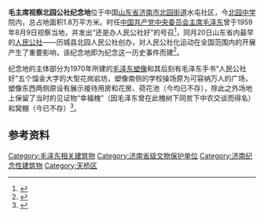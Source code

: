 {{文物保护单位
| 级别 = 省级
| 省区市 = 山东省
| 图片 = [[File:Northpark_mao_memorial_jinan_sculpture_close.jpg|260px]]
| 说明 = 毛泽东塑像 
| 名称 = 毛主席视察北园公社纪念地
| 编号 = 1-1
| 分类 = 革命遗址及革命纪念建筑物
| 时代 = 1958年
| 所在 = [[济南市|济南市]][[天桥区|天桥区]][[北园街道|北园街道]]
| 登录 = 1977年12月
}}

'''毛主席视察北园公社纪念地'''位于中国[[山东省|山东省]][[济南市|济南市]][[北园街道|北园街道]]水屯社区，今[[北园中学|北园中学]]院内，总占地面积1.8万平方米。时任[[中国共产党中央委员会主席|中国共产党中央委员会主席]][[毛泽东|毛泽东]]曾于1959年8月9日视察当地，并发出“还是办人民公社好”的号召<ref>{{cite web|url=http://dangshi.people.com.cn/GB/85039/10046321.html|title=《毛泽东视察大辛庄称：“做事情要实事求是”》|accessdate=2011-01-20|work=杨润勤、王道玉、赵世峰|publisher=大众日报|archive-date=2016-03-04|archive-url=https://web.archive.org/web/20160304091436/http://dangshi.people.com.cn/GB/85039/10046321.html|dead-url=no}}</ref>，同月20日山东省内最早的[[人民公社|人民公社]]——历城县北园人民公社创办，对人民公社化运动在全国范围内的开展产生了重要影响，该纪念地即为纪念这一历史事件而建<ref>{{cite web|url=http://sd.infobase.gov.cn/intro/fjms/l1/l1013/index.htm|title=《毛泽东主席视察北园公社纪念地》|accessdate=2011-01-20|work=|publisher=山东省情网|deadurl=yes|archiveurl=https://web.archive.org/web/20051110160210/http://sd.infobase.gov.cn/intro/fjms/l1/l1013/index.htm|archivedate=2005-11-10}}</ref>。

纪念地的主体部分为1970年所建的[[毛泽东塑像|毛泽东塑像]]和其后刻有毛泽东手书“人民公社好”五个馏金大字的大型花岗岩坊，塑像南侧的学校操场原为可容纳万人的广场，塑像东西两侧原设有展示接待用房和花房、荷花池（今均已不存），除此之外场地上保留了当时的见证物“幸福槐”（因毛泽东曾在此槐树下同贫下中农交谈而得名）和窝棚（今已不存）<ref>{{cite web|url=http://www.tianqiao.gov.cn/col/col24/index.html|title=《天桥区》|accessdate=2011-01-20|work=|publisher=济南市天桥区政府网|archive-url=https://web.archive.org/web/20110716025216/http://www.tianqiao.gov.cn/col/col24/index.html|archive-date=2011-07-16|dead-url=yes}}</ref>。

==参考资料==
{{reflist}}
{{DEFAULTSORT:M}}
{{Commons category|Memorial for Chairman Mao's inspection of the North Park Commune}}
{{济南市境内的山东省文物保护单位}}
[[Category:毛泽东相关建筑物|Category:毛泽东相关建筑物]]
[[Category:济南省级文物保护单位|Category:济南省级文物保护单位]]
[[Category:济南纪念性建筑物|Category:济南纪念性建筑物]]
[[Category:天桥区|Category:天桥区]]